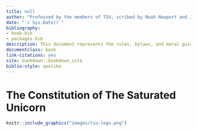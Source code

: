 ```yaml
--- 
title: null
author: "Professed by the members of TSU, scribed by Noah Newport and Jesse Piburn"
date: "`r Sys.Date()`"
bibliography:
- book.bib
- packages.bib
description: This document represents the rules, bylaws, and moral guidance of The Saturated Unicorn
documentclass: book
link-citations: yes
site: bookdown::bookdown_site
biblio-style: apalike
---
```


# The Constitution of The Saturated Unicorn {-}

```r
knitr::include_graphics("images/tsu-logo.png")
```
